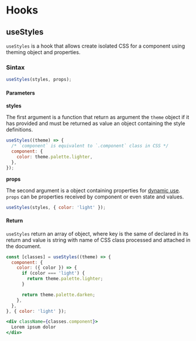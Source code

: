 
<Meta title='Styles/Hooks' />

# Hooks

## useStyles

`useStyles` is a hook that allows create isolated CSS for a component using theming object and properties.

### Sintax

```js
useStyles(styles, props);
```

#### Parameters

**styles**

The first argument is a function that return as argument the `theme` object if it has provided and must be returned as value an object containing the style definitions.

```js
useStyles((theme) => {
  /* `component` is equivalent to `.component` class in CSS */
  component: {
    color: theme.palette.lighter,
  },
});
```

**props**

The second argument is a object containing properties for [dynamic use](https://cssinjs.org/react-jss/?v=v10.4.0#dynamic-values). `props` can be properties received by component or even state and values.

```js
useStyles(styles, { color: 'light' });
```

#### Return

`useStyles` return an array of object, where key is the same of declared in its return and value is string with name of CSS class processed and attached in the document.

```jsx
const [classes] = useStyles((theme) => {
  component: {
    color: ({ color }) => {
      if (color === 'light') {
        return theme.palette.lighter;
      }

      return theme.palette.darken;
    },
  },
}, { color: 'light' });

<div className={classes.component}>
  Lorem ipsum dolor
</div>
```
